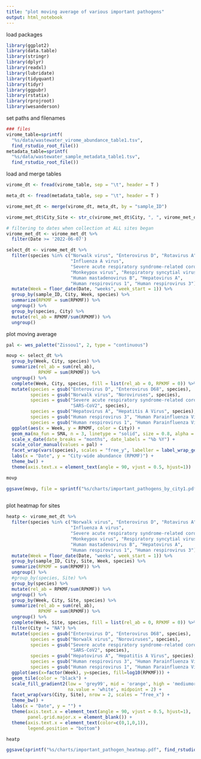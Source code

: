 ```yaml
---
title: "plot moving average of various important pathogens"
output: html_notebook
---
```


load packages
```r
library(ggplot2)
library(data.table)
library(stringr)
library(dplyr)
library(readxl)
library(lubridate)
library(tidyquant)
library(tidyr)
library(ggpubr)
library(rstatix)
library(rprojroot)
library(wesanderson)

```

set paths and filenames
```r
### files
virome_table=sprintf(
  "%s/data/wastewater_virome_abundance_table1.tsv", 
  find_rstudio_root_file())
metadata_table=sprintf(
  "%s/data/wastewater_sample_metadata_table1.tsv", 
  find_rstudio_root_file())

```

load and merge tables
```r
virome_dt <- fread(virome_table, sep = "\t", header = T )

meta_dt <- fread(metadata_table, sep = "\t", header = T )

virome_met_dt <- merge(virome_dt, meta_dt, by = "sample_ID")

virome_met_dt$City_Site <- str_c(virome_met_dt$City, ", ", virome_met_dt$Site)

# filtering to dates when collection at ALL sites began
virome_met_dt <- virome_met_dt %>%
  filter(Date >= '2022-06-07')
```

```r
select_dt <- virome_met_dt %>%
  filter(species %in% c("Norwalk virus", "Enterovirus D", "Rotavirus A", 
                        "Influenza A virus", 
                        "Severe acute respiratory syndrome-related coronavirus", 
                        "Monkeypox virus", "Respiratory syncytial virus", 
                        "Human mastadenovirus B", "Hepatovirus A", 
                        "Human respirovirus 1", "Human respirovirus 3")) %>%
  mutate(Week = floor_date(Date, "weeks", week_start = 1)) %>%
  group_by(sample_ID, City, Week, species) %>%
  summarize(RPKMF = sum(RPKMF)) %>%
  ungroup() %>%
  group_by(species, City) %>%
  mutate(rel_ab = RPKMF/sum(RPKMF)) %>%
  ungroup()

```

plot moving average
```r
pal <- wes_palette("Zissou1", 2, type = "continuous")

movp <- select_dt %>%
  group_by(Week, City, species) %>%
  summarize(rel_ab = sum(rel_ab),
            RPKMF = sum(RPKMF)) %>%
  ungroup() %>%
  complete(Week, City, species, fill = list(rel_ab = 0, RPKMF = 0)) %>%
  mutate(species = gsub("Enterovirus D", "Enterovirus D68", species),
         species = gsub("Norwalk virus", "Noroviruses", species),
         species = gsub("Severe acute respiratory syndrome-related coronavirus",
                        "SARS-CoV2", species),
         species = gsub("Hepatovirus A", "Hepatitis A Virus", species),
         species = gsub("Human respirovirus 3", "Human Parainfluenza Virus 3", species),
         species = gsub("Human respirovirus 1", "Human Parainfluenza Virus 1", species)) %>%
  ggplot(aes(x = Week, y = RPKMF, color = City)) +
  geom_ma(ma_fun = SMA, n = 3, linetype = "solid", size = 0.8, alpha = 0.9) +  
  scale_x_date(date_breaks = "months", date_labels = "%b %Y") +
  scale_color_manual(values = pal) +
  facet_wrap(vars(species), scales = "free_y", labeller = label_wrap_gen()) +
  labs(x = "Date", y = "City-wide abundance (RPKMF)") +
  theme_bw() +
  theme(axis.text.x = element_text(angle = 90, vjust = 0.5, hjust=1)) 

movp

ggsave(movp, file = sprintf("%s/charts/important_pathogens_by_city1.pdf", find_rstudio_root_file()), width = 8, height = 5)
 
```

plot heatmap for sites
```r

heatp <- virome_met_dt %>%
  filter(species %in% c("Norwalk virus", "Enterovirus D", "Rotavirus A", 
                        "Influenza A virus", 
                        "Severe acute respiratory syndrome-related coronavirus", 
                        "Monkeypox virus", "Respiratory syncytial virus", 
                        "Human mastadenovirus B", "Hepatovirus A", 
                        "Human respirovirus 1", "Human respirovirus 3")) %>%
  mutate(Week = floor_date(Date, "weeks", week_start = 1)) %>%
  group_by(sample_ID, City, Site, Week, species) %>%
  summarize(RPKMF = sum(RPKMF)) %>%
  ungroup() %>%
  #group_by(species, Site) %>%
  group_by(species) %>%
  mutate(rel_ab = RPKMF/sum(RPKMF)) %>%
  ungroup() %>%
  group_by(Week, City, Site, species) %>%
  summarize(rel_ab = sum(rel_ab),
            RPKMF = sum(RPKMF)) %>%
  ungroup() %>%
  complete(Week, Site, species, fill = list(rel_ab = 0, RPKMF = 0)) %>%
  filter(City != "NA") %>%
  mutate(species = gsub("Enterovirus D", "Enterovirus D68", species),
         species = gsub("Norwalk virus", "Noroviruses", species),
         species = gsub("Severe acute respiratory syndrome-related coronavirus",
                        "SARS-CoV2", species),
         species = gsub("Hepatovirus A", "Hepatitis A Virus", species),
         species = gsub("Human respirovirus 3", "Human Parainfluenza Virus 3", species),
         species = gsub("Human respirovirus 1", "Human Parainfluenza Virus 1", species)) %>%
  ggplot(aes(x=factor(Week), y=species, fill=log10(RPKMF))) +
  geom_tile(color = "black") +
  scale_fill_gradient2(low = 'grey99', mid = 'orange', high = 'mediumorchid4', 
                       na.value = 'white', midpoint = 2) +
  facet_wrap(vars(City, Site), nrow = 2, scales = "free_x") +
  theme_bw() +
  labs(x = "Date", y = "") +
  theme(axis.text.x = element_text(angle = 90, vjust = 0.5, hjust=1), 
        panel.grid.major.x = element_blank()) +
  theme(axis.text.x = element_text(color=c(0,1,0,1)),
        legend.position = "bottom")

heatp

ggsave(sprintf("%s/charts/important_pathogen_heatmap.pdf", find_rstudio_root_file()), width = 11, height = 7)


```














